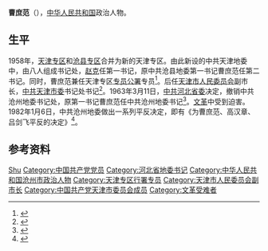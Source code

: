 '''曹庶范'''（{{bd|20世纪||？|}}），[[中华人民共和国|中华人民共和国]]政治人物。

== 生平 ==
1958年，[[天津专区|天津专区]]和[[沧县专区|沧县专区]]合并为新的天津专区。由此新设的中共天津地委中，由八人组成书记处，[[赵克|赵克]]任第一书记，原中共沧县地委第一书记曹庶范任第二书记。同时，曹庶范兼任天津专区[[专员公署|专员公署]]专员<ref>{{Cite web |url=http://roll.sohu.com/20140606/n400491940.shtml |title=“大跃进”时期津沧两地行政建置变化 |accessdate=2021-08-03 |author=李刚 |date=2014-06-06 |work= |publisher=搜狐网，来源：天津日报 |quote=1958年5月3日[……]6月15日，河北省召开全省第七次省人民代表大会[……]决定将天津专区与沧县专区正式合并称天津专区[……]新的中共天津地委成立，由八人组成书记处，原中共天津地委第一书记赵克任第一书记，原中共沧县地委第一书记曹庶范任第二书记[……]第二书记兼专员曹庶范分别讲话。 |language=Zh-hans |archive-date=2021-08-02 |archive-url=https://web.archive.org/web/20210802172432/http://roll.sohu.com/20140606/n400491940.shtml |dead-url=no }}</ref>。后任[[天津市人民委员会|天津市人民委员会]]副市长，[[中共天津市委|中共天津市委]]书记处书记<ref>{{Cite book|title=中华人民共和国职官志|author=何虎生, 李耀东, 向常福主编|publisher=中国社会出版社|year=2003|isbn=9787800883934|location=北京|pages=}}</ref>。1963年3月11日，[[中共河北省委|中共河北省委]]决定，撤销中共沧州地委书记处，原第一书记曹庶范任中共沧州地委书记<ref>{{Cite web |url=http://www.cangzhoudangshi.com/article.asp?id=287 |title=建国后十七年发生在三月份的沧州党史大事选编 |accessdate=2021-08-03 |author= |date=2012-03-01 |work= |publisher=沧州党史网 |language=Zh-hans |archive-date=2021-08-02 |archive-url=https://web.archive.org/web/20210802175553/http://www.cangzhoudangshi.com/article.asp?id=287 |dead-url=no }}</ref>。[[文化大革命|文革]]中受到迫害。1982年1月6日，中共沧州地委做出一系列平反决定，即有《为曹庶范、高汉章、吕剑飞平反的决定》<ref>{{Cite web |url=http://www.cangzhoudangshi.com/article.asp?id=513 |title=1979年至1990年发生在1月份的沧州党史大事选编 |accessdate=2021-08-03 |author= |date=2014-01-03 |work= |publisher=沧州党史网 |language=Zh-hans |archive-date=2021-08-02 |archive-url=https://web.archive.org/web/20210802174052/http://www.cangzhoudangshi.com/article.asp?id=513 |dead-url=no }}</ref>。

== 参考资料 ==
{{reflist}}

{{Authority control}}
{{DEFAULTSORT:Cao曹}}
[[Category:曹姓|Shu]]
[[Category:中国共产党党员|Category:中国共产党党员]]
[[Category:河北省地委书记|Category:河北省地委书记]]
[[Category:中华人民共和国沧州市政治人物|Category:中华人民共和国沧州市政治人物]]
[[Category:天津专区行署专员|Category:天津专区行署专员]]
[[Category:天津市人民委员会副市长|Category:天津市人民委员会副市长]]
[[Category:中国共产党天津市委员会成员|Category:中国共产党天津市委员会成员]]
[[Category:文革受难者|Category:文革受难者]]